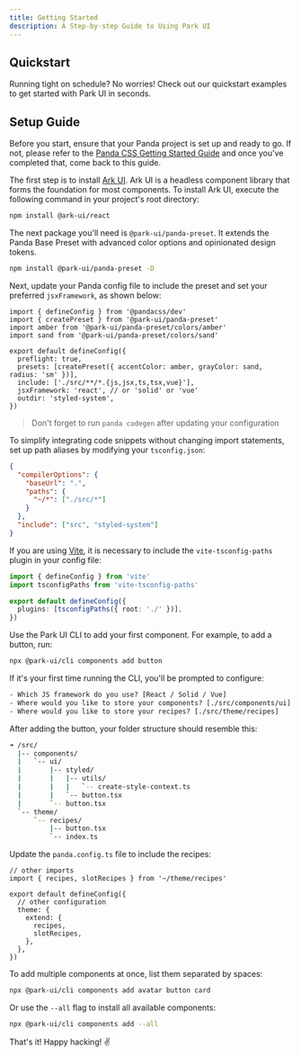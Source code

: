 ```yaml
---
title: Getting Started
description: A Step-by-step Guide to Using Park UI
---
```


## Quickstart

Running tight on schedule? No worries! Check out our quickstart examples to get started with Park UI in seconds.

<QuickstartGuide />

## Setup Guide

<Steps>
<Step title="Prerequisite" number="1">

Before you start, ensure that your Panda project is set up and ready to go. If not, please refer to the
[Panda CSS Getting Started Guide](https://panda-css.com/docs/overview/getting-started) and once you've
completed that, come back to this guide.

</Step>
<Step title="Install Ark UI" number="2">

The first step is to install [Ark UI](https://ark-ui.com). Ark UI is a headless component library that forms the
foundation for most components. To install Ark UI, execute the following command in your project's root directory:

```bash multi
npm install @ark-ui/react
```

</Step>
<Step number="3" title="Install the Panda Presets">

The next package you'll need is `@park-ui/panda-preset`. It extends the Panda Base Preset with advanced color options and opinionated design tokens.

```bash
npm install @park-ui/panda-preset -D
```

Next, update your Panda config file to include the preset and set your preferred `jsxFramework`, as shown below:

```tsx multi
import { defineConfig } from '@pandacss/dev'
import { createPreset } from '@park-ui/panda-preset'
import amber from '@park-ui/panda-preset/colors/amber'
import sand from '@park-ui/panda-preset/colors/sand'

export default defineConfig({
  preflight: true,
  presets: [createPreset({ accentColor: amber, grayColor: sand, radius: 'sm' })],
  include: ['./src/**/*.{js,jsx,ts,tsx,vue}'],
  jsxFramework: 'react', // or 'solid' or 'vue'
  outdir: 'styled-system',
})
```

> Don't forget to run `panda codegen` after updating your configuration

</Step>
<Step number="4" title="Path Aliases">

To simplify integrating code snippets without changing import statements, set up path aliases by modifying your `tsconfig.json`:

```json
{
  "compilerOptions": {
    "baseUrl": ".",
    "paths": {
      "~/*": ["./src/*"]
    }
  },
  "include": ["src", "styled-system"]
}
```

If you are using [Vite](https://vitejs.dev/), it is necessary to include the `vite-tsconfig-paths` plugin in your config file:

```ts
import { defineConfig } from 'vite'
import tsconfigPaths from 'vite-tsconfig-paths'

export default defineConfig({
  plugins: [tsconfigPaths({ root: './' })],
})
```

</Step>

<Step number="5" title="Add your first component">

Use the Park UI CLI to add your first component. For example, to add a button, run:

```bash
npx @park-ui/cli components add button
```

If it's your first time running the CLI, you'll be prompted to configure:

```txt
- Which JS framework do you use? [React / Solid / Vue]
- Where would you like to store your components? [./src/components/ui]
- Where would you like to store your recipes? [./src/theme/recipes]
```

After adding the button, your folder structure should resemble this:

```bash
➜ /src/
  |-- components/
  |   `-- ui/
  |       |-- styled/
  |       |   |-- utils/
  |       |   |   `-- create-style-context.ts
  |       |   `-- button.tsx
  |       `-- button.tsx
  `-- theme/
      `-- recipes/
          |-- button.tsx
          `-- index.ts
```

Update the `panda.config.ts` file to include the recipes:

```tsx
// other imports
import { recipes, slotRecipes } from '~/theme/recipes'

export default defineConfig({
  // other configuration
  theme: {
    extend: {
      recipes,
      slotRecipes,
    },
  },
})
```

To add multiple components at once, list them separated by spaces:

```bash
npx @park-ui/cli components add avatar button card
```

Or use the `--all` flag to install all available components:

```bash
npx @park-ui/cli components add --all
```

That's it! Happy hacking! ✌️

</Step>
</Steps>